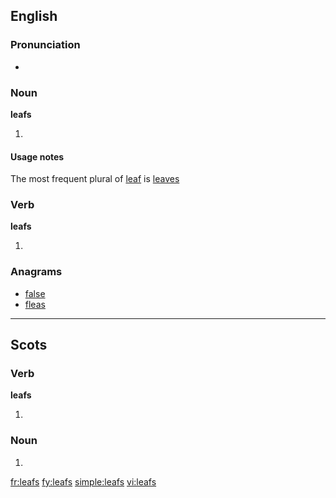 ==English==

===Pronunciation===
* {{IPA|/liːfs/}}

===Noun===
'''leafs'''

# {{context|nonstandard}} {{plural of|leaf}}

====Usage notes====
The most frequent plural of [[leaf]] is [[leaves]]

===Verb===
'''leafs'''

# {{third-person singular of|[[leaf#Verb|leaf]]}}

===Anagrams===
* [[false#English|false]]
* [[fleas#English|fleas]]

----

==Scots==

===Verb===
'''leafs'''

# {{third-person singular of|[[leaf#Scots|leaf]]|lang=sco}}

===Noun===
{{head|sco|plural}}

# {{plural of|leaf|lang=sco}}

[[fr:leafs]]
[[fy:leafs]]
[[simple:leafs]]
[[vi:leafs]]